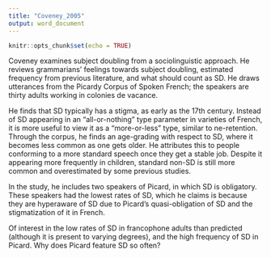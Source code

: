 ```yaml
---
title: "Coveney_2005"
output: word_document
---
```


```r
knitr::opts_chunk$set(echo = TRUE)
```

Coveney examines subject doubling from a sociolinguistic approach. He reviews grammarians’ feelings towards subject doubling, estimated frequency from previous literature, and what should count as SD. He draws utterances from the Picardy Corpus of Spoken French; the speakers are thirty adults working in colonies de vacance. 

He finds that SD typically has a stigma, as early as the 17th century. Instead of SD appearing in an “all-or-nothing” type parameter in varieties of French, it is more useful to view it as a “more-or-less” type, similar to ne-retention. 
Through the corpus, he finds an age-grading with respect to SD, where it becomes less common as one gets older. He attributes this to people conforming to a more standard speech once they get a stable job. Despite it appearing more frequently in children, standard non-SD is still more common and overestimated by some previous studies.

In the study, he includes two speakers of Picard, in which SD is obligatory. These speakers had the lowest rates of SD, which he claims is because they are hyperaware of SD due to Picard’s quasi-obligation of SD and the stigmatization of it in French.

Of interest in the low rates of SD in francophone adults than predicted (although it is present to varying degrees), and the high frequency of SD in Picard. Why does Picard feature SD so often? 
